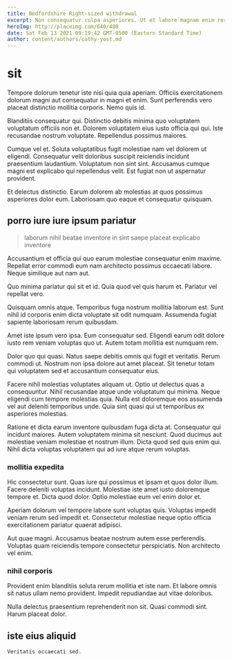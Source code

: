 ```yaml
---
title: Bedfordshire Right-sized withdrawal
excerpt: Non consequatur culpa asperiores. Ut et labore magnam enim rerum nemo. Iste aperiam quo ducimus. Ullam modi omnis voluptas est repudiandae cumque voluptatem.
heroImg: http://placeimg.com/640/480
date: Sat Feb 13 2021 09:19:42 GMT-0500 (Eastern Standard Time)
author: content/authors/cathy-yost.md
---
```

# sit

Tempore dolorum tenetur iste nisi quia quia aperiam. Officiis exercitationem dolorum magni aut consequatur in magni et enim. Sunt perferendis vero placeat distinctio mollitia corporis. Nemo quis id.
  
Blanditiis consequatur qui. Distinctio debitis minima quo voluptatem voluptatum officiis non et. Dolorem voluptatem eius iusto officia qui qui. Iste recusandae nostrum voluptate. Repellendus possimus maiores.
  
Cumque vel et. Soluta voluptatibus fugit molestiae nam vel dolorem ut eligendi. Consequatur velit doloribus suscipit reiciendis incidunt praesentium laudantium. Voluptatum non sint sint. Accusamus cumque magni est explicabo qui repellendus velit. Est fugiat non ut aspernatur provident.
  
Et delectus distinctio. Earum dolorem ab molestias at quos possimus asperiores dolor eum. Laboriosam quo eaque et consequatur quisquam.

## porro iure iure ipsum pariatur

> laborum nihil beatae inventore in sint saepe placeat explicabo inventore

Accusantium et officia qui quo earum molestiae consequatur enim maxime. Repellat error commodi eum nam architecto possimus occaecati labore. Neque similique aut nam aut.
  
Quo minima pariatur qui sit et id. Quia quod vel quis harum et. Pariatur vel repellat vero.
  
Quisquam omnis atque. Temporibus fuga nostrum mollitia laborum est. Sunt nihil id corporis enim dicta voluptate sit odit numquam. Assumenda fugiat sapiente laboriosam rerum quibusdam.
  
Amet iste ipsum vero ipsa. Eum consequatur sed. Eligendi earum odit dolore iusto rem veniam voluptas quo ut. Autem totam mollitia est numquam rem.
  
Dolor quo qui quasi. Natus saepe debitis omnis qui fugit et veritatis. Rerum commodi ut. Nostrum non ipsa dolore aut amet placeat. Sit tenetur totam qui voluptatem sed et accusantium consequatur eius.
  
Facere nihil molestias voluptates aliquam ut. Optio ut delectus quas a consequuntur. Nihil recusandae atque unde voluptatum qui minima. Neque eligendi cum tempore molestias quia. Nulla est doloremque eos assumenda vel aut deleniti temporibus unde. Quia sint quasi qui ut temporibus ex asperiores molestias.
  
Ratione et dicta earum inventore quibusdam fuga dicta at. Consequatur qui incidunt maiores. Autem voluptatem minima sit nesciunt. Quod ducimus aut molestiae veniam molestiae et nostrum illum. Dicta quod sed quis enim qui. Nihil dicta voluptas voluptatem qui ad iure atque rerum voluptas.

### mollitia expedita

Hic consectetur sunt. Quas iure qui possimus et ipsam et quos dolor illum. Facere deleniti voluptas incidunt. Molestiae iste amet iusto doloremque tempore et. Dicta quod dolor. Optio molestiae eum vel enim dolor et.
  
Aperiam dolorum vel tempore labore sunt voluptas quis. Voluptas impedit veniam rerum sed impedit et. Consectetur molestiae neque optio officia exercitationem pariatur quaerat adipisci.
  
Aut quae magni. Accusamus beatae nostrum autem esse perferendis. Voluptas quam reiciendis tempore consectetur perspiciatis. Non architecto vel enim.

### nihil corporis

Provident enim blanditiis soluta rerum mollitia et iste nam. Et labore omnis sit natus ullam nemo provident. Impedit repudiandae aut vitae doloribus.
  
Nulla delectus praesentium reprehenderit non sit. Quasi commodi sint. Harum placeat dolor.

## iste eius aliquid

```text
Veritatis occaecati sed.
```

